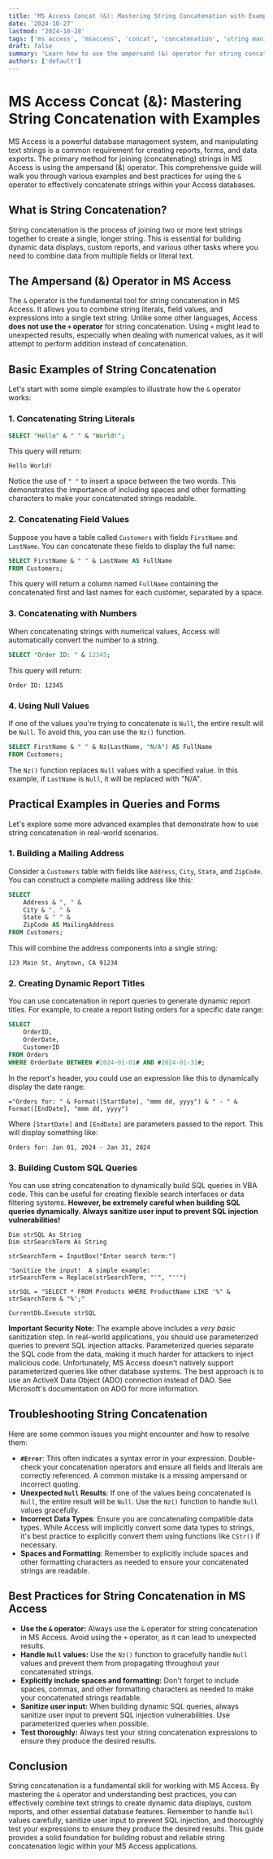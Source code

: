 ```yaml
---
title: 'MS Access Concat (&): Mastering String Concatenation with Examples'
date: '2024-10-27'
lastmod: '2024-10-28'
tags: ['ms access', 'msaccess', 'concat', 'concatenation', 'string manipulation', 'vba', 'expression builder', 'database', 'tutorial', 'example']
draft: false
summary: 'Learn how to use the ampersand (&) operator for string concatenation in MS Access. This comprehensive guide provides practical examples, troubleshooting tips, and best practices for combining text strings within your database queries, forms, and reports.'
authors: ['default']
---
```


# MS Access Concat (&): Mastering String Concatenation with Examples

MS Access is a powerful database management system, and manipulating text strings is a common requirement for creating reports, forms, and data exports.  The primary method for joining (concatenating) strings in MS Access is using the ampersand (&) operator. This comprehensive guide will walk you through various examples and best practices for using the `&` operator to effectively concatenate strings within your Access databases.

## What is String Concatenation?

String concatenation is the process of joining two or more text strings together to create a single, longer string.  This is essential for building dynamic data displays, custom reports, and various other tasks where you need to combine data from multiple fields or literal text.

## The Ampersand (&) Operator in MS Access

The `&` operator is the fundamental tool for string concatenation in MS Access. It allows you to combine string literals, field values, and expressions into a single text string. Unlike some other languages, Access **does not use the `+` operator** for string concatenation.  Using `+` might lead to unexpected results, especially when dealing with numerical values, as it will attempt to perform addition instead of concatenation.

## Basic Examples of String Concatenation

Let's start with some simple examples to illustrate how the `&` operator works:

### 1. Concatenating String Literals

```sql
SELECT "Hello" & " " & "World!";
```

This query will return:

```
Hello World!
```

Notice the use of `" "` to insert a space between the two words. This demonstrates the importance of including spaces and other formatting characters to make your concatenated strings readable.

### 2. Concatenating Field Values

Suppose you have a table called `Customers` with fields `FirstName` and `LastName`. You can concatenate these fields to display the full name:

```sql
SELECT FirstName & " " & LastName AS FullName
FROM Customers;
```

This query will return a column named `FullName` containing the concatenated first and last names for each customer, separated by a space.

### 3. Concatenating with Numbers

When concatenating strings with numerical values, Access will automatically convert the number to a string.

```sql
SELECT "Order ID: " & 12345;
```

This query will return:

```
Order ID: 12345
```

### 4. Using Null Values

If one of the values you're trying to concatenate is `Null`, the entire result will be `Null`. To avoid this, you can use the `Nz()` function.

```sql
SELECT FirstName & " " & Nz(LastName, "N/A") AS FullName
FROM Customers;
```

The `Nz()` function replaces `Null` values with a specified value. In this example, if `LastName` is `Null`, it will be replaced with "N/A".

## Practical Examples in Queries and Forms

Let's explore some more advanced examples that demonstrate how to use string concatenation in real-world scenarios.

### 1. Building a Mailing Address

Consider a `Customers` table with fields like `Address`, `City`, `State`, and `ZipCode`. You can construct a complete mailing address like this:

```sql
SELECT
    Address & ", " &
    City & ", " &
    State & " " &
    ZipCode AS MailingAddress
FROM Customers;
```

This will combine the address components into a single string:

```
123 Main St, Anytown, CA 91234
```

### 2. Creating Dynamic Report Titles

You can use concatenation in report queries to generate dynamic report titles. For example, to create a report listing orders for a specific date range:

```sql
SELECT
    OrderID,
    OrderDate,
    CustomerID
FROM Orders
WHERE OrderDate BETWEEN #2024-01-01# AND #2024-01-31#;
```

In the report's header, you could use an expression like this to dynamically display the date range:

```
="Orders for: " & Format([StartDate], "mmm dd, yyyy") & " - " & Format([EndDate], "mmm dd, yyyy")
```

Where `[StartDate]` and `[EndDate]` are parameters passed to the report.  This will display something like:

```
Orders for: Jan 01, 2024 - Jan 31, 2024
```

### 3. Building Custom SQL Queries

You can use string concatenation to dynamically build SQL queries in VBA code.  This can be useful for creating flexible search interfaces or data filtering systems.  **However, be extremely careful when building SQL queries dynamically.  Always sanitize user input to prevent SQL injection vulnerabilities!**

```vba
Dim strSQL As String
Dim strSearchTerm As String

strSearchTerm = InputBox("Enter search term:")

'Sanitize the input!  A simple example:
strSearchTerm = Replace(strSearchTerm, "'", "''")

strSQL = "SELECT * FROM Products WHERE ProductName LIKE '%" & strSearchTerm & "%';"

CurrentDb.Execute strSQL
```

**Important Security Note:**  The example above includes a *very basic* sanitization step.  In real-world applications, you should use parameterized queries to prevent SQL injection attacks.  Parameterized queries separate the SQL code from the data, making it much harder for attackers to inject malicious code.  Unfortunately, MS Access doesn't natively support parameterized queries like other database systems. The best approach is to use an ActiveX Data Object (ADO) connection instead of DAO. See Microsoft's documentation on ADO for more information.

## Troubleshooting String Concatenation

Here are some common issues you might encounter and how to resolve them:

*   **`#Error`**: This often indicates a syntax error in your expression. Double-check your concatenation operators and ensure all fields and literals are correctly referenced.  A common mistake is a missing ampersand or incorrect quoting.
*   **Unexpected `Null` Results**: If one of the values being concatenated is `Null`, the entire result will be `Null`. Use the `Nz()` function to handle `Null` values gracefully.
*   **Incorrect Data Types**: Ensure you are concatenating compatible data types. While Access will implicitly convert some data types to strings, it's best practice to explicitly convert them using functions like `CStr()` if necessary.
*   **Spaces and Formatting**: Remember to explicitly include spaces and other formatting characters as needed to ensure your concatenated strings are readable.

## Best Practices for String Concatenation in MS Access

*   **Use the `&` operator:**  Always use the `&` operator for string concatenation in MS Access. Avoid using the `+` operator, as it can lead to unexpected results.
*   **Handle `Null` values:** Use the `Nz()` function to gracefully handle `Null` values and prevent them from propagating throughout your concatenated strings.
*   **Explicitly include spaces and formatting:** Don't forget to include spaces, commas, and other formatting characters as needed to make your concatenated strings readable.
*   **Sanitize user input:** When building dynamic SQL queries, always sanitize user input to prevent SQL injection vulnerabilities.  Use parameterized queries when possible.
*   **Test thoroughly:**  Always test your string concatenation expressions to ensure they produce the desired results.

## Conclusion

String concatenation is a fundamental skill for working with MS Access. By mastering the `&` operator and understanding best practices, you can effectively combine text strings to create dynamic data displays, custom reports, and other essential database features. Remember to handle `Null` values carefully, sanitize user input to prevent SQL injection, and thoroughly test your expressions to ensure they produce the desired results. This guide provides a solid foundation for building robust and reliable string concatenation logic within your MS Access applications.